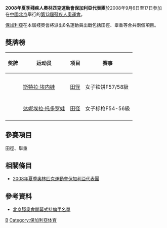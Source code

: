 {{Infobox Country Paralympics
|NPC= BUL
|games= 2008年夏季
|competitors=8
|sports=2
|flagbearer=
|gold=0
|silver=1
|bronze=1
|total=2
|rank=60
|officials=
}}

'''2008年夏季殘疾人奧林匹克運動會保加利亞代表團'''於2008年9月6日至17日參加在[[中國北京|中國北京]]舉行的[[2008年夏季殘奧會|第13屆殘疾人奧運會]]。

[[保加利亞|保加利亞]]在本屆殘奧會將派出8名運動員出戰包括田徑、舉重等合共兩個項目。

== 獎牌榜 ==
{| class="wikitable sortable" style="font-size:88%"
|-bgcolor=#efefef
! 奖牌
! 运动员
! 项目
! 赛事
|-
|-

|-
| {{silver medal}} || [[斯特拉·埃内娃|斯特拉·埃内娃]] || [[2008年夏季殘奧會田径比賽|田径]] || 女子铁饼F57/58級
|-

|-
| {{bronze medal}} || [[达妮埃拉·托多罗娃|达妮埃拉·托多罗娃]] || [[2008年夏季殘奧會田径比賽|田径]] || 女子标枪F54-56級
|-

|}

== 參賽項目 ==
田徑、舉重

== 相關條目 ==
*[[2008年夏季奧林匹克運動會保加利亞代表團|2008年夏季奧林匹克運動會保加利亞代表團]]

== 參考資料 ==
*[https://web.archive.org/web/20080909184931/http://www.paralympic.org/release/Main_Sections_Menu/News/Press_Releases/Flagbearers_List_Opening_Ceremony_Final_5_Sept1.pdf 北京殘奥會開幕式持旗手名單]

{{2008年夏季殘疾人奧林匹克運動會代表團}}

[[Category:2008年夏季殘疾人奧林匹克運動會代表團|B]]
[[Category:保加利亞体育|Category:保加利亞体育]]